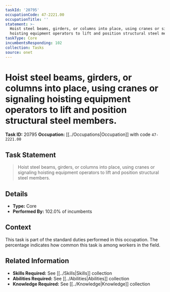 ```yaml
---
taskId: '20795'
occupationCode: 47-2221.00
occupationTitle: ''
statement: >-
  Hoist steel beams, girders, or columns into place, using cranes or signaling
  hoisting equipment operators to lift and position structural steel members.
taskType: Core
incumbentsResponding: 102
collection: Tasks
source: onet
---
```

# Hoist steel beams, girders, or columns into place, using cranes or signaling hoisting equipment operators to lift and position structural steel members.

**Task ID:** 20795
**Occupation:** [[../Occupations|Occupation]] with code `47-2221.00`

## Task Statement

> Hoist steel beams, girders, or columns into place, using cranes or signaling hoisting equipment operators to lift and position structural steel members.

## Details

- **Type:** Core
- **Performed By:** 102.0% of incumbents

## Context

This task is part of the standard duties performed in this occupation. The percentage indicates how common this task is among workers in the field.

## Related Information

- **Skills Required:** See [[../Skills|Skills]] collection
- **Abilities Required:** See [[../Abilities|Abilities]] collection
- **Knowledge Required:** See [[../Knowledge|Knowledge]] collection
